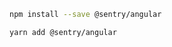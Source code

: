 ```bash {tabTitle:npm}
npm install --save @sentry/angular
```

```bash {tabTitle:Yarn}
yarn add @sentry/angular
```
